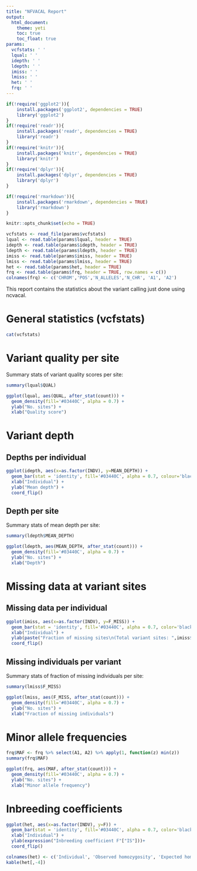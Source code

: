 ```yaml
---
title: "NFVACAL Report"
output:
  html_document:
    theme: yeti
    toc: true
    toc_float: true
params:
  vcfstats: ' '
  lqual: ' '
  idepth: ' '
  ldepth: ' '
  imiss: ' '
  lmiss: ' '
  het: ' '
  frq: ' '
---
```


```r
if(!require('ggplot2')){
    install.packages('ggplot2', dependencies = TRUE)
    library('ggplot2')
}
if(!require('readr')){
    install.packages('readr', dependencies = TRUE)
    library('readr')
}
if(!require('knitr')){
    install.packages('knitr', dependencies = TRUE)
    library('knitr')
}
if(!require('dplyr')){
    install.packages('dplyr', dependencies = TRUE)
    library('dplyr')
}

if(!require('rmarkdown')){
    install.packages('rmarkdown', dependencies = TRUE)
    library('rmarkdown')
}

knitr::opts_chunk$set(echo = TRUE)
```

```r
vcfstats <- read_file(params$vcfstats)
lqual <- read.table(params$lqual, header = TRUE)
idepth <- read.table(params$idepth, header = TRUE)
ldepth <- read.table(params$ldepth, header = TRUE)
imiss <- read.table(params$imiss, header = TRUE)
lmiss <- read.table(params$lmiss, header = TRUE)
het <- read.table(params$het, header = TRUE)
frq <- read.table(params$frq, header = TRUE, row.names = c())
colnames(frq) <- c('CHROM','POS','N_ALLELES','N_CHR', 'A1', 'A2')
```


This report contains the statistics about the variant calling just done using ncvacal.

# General statistics (vcfstats)

```r
cat(vcfstats)
```
# Variant quality per site

Summary stats of variant quality scores per site:

```r
summary(lqual$QUAL)
```

```r
ggplot(lqual, aes(QUAL, after_stat(count))) +
  geom_density(fill='#03440C', alpha = 0.7) +
  ylab("No. sites") +
  xlab("Quality score")
```

# Variant depth

## Depths per individual
```r
ggplot(idepth, aes(x=as.factor(INDV), y=MEAN_DEPTH)) +
  geom_bar(stat = 'identity', fill='#03440C', alpha = 0.7, colour='black') +
  xlab("Individual") +
  ylab("Mean depth") +
  coord_flip()
```

## Depth per site

Summary stats of mean depth per site:

```r
summary(ldepth$MEAN_DEPTH)
```

```r
ggplot(ldepth, aes(MEAN_DEPTH, after_stat(count))) +
  geom_density(fill='#03440C', alpha = 0.7) +
  ylab("No. sites") +
  xlab("Depth")
```

# Missing data at variant sites

## Missing data per individual
```r
ggplot(imiss, aes(x=as.factor(INDV), y=F_MISS)) +
  geom_bar(stat = 'identity', fill='#03440C', alpha = 0.7, color='black') +
  xlab("Individual") +
  ylab(paste("Fraction of missing sites\n(Total variant sites: ",imiss$N_DATA[1],")"))+
  coord_flip()
```

## Missing individuals per variant

Summary stats of fraction of missing individuals per site:
```r
summary(lmiss$F_MISS)
```
```r
ggplot(lmiss, aes(F_MISS, after_stat(count))) +
  geom_density(fill='#03440C', alpha = 0.7) +
  ylab("No. sites") +
  xlab("Fraction of missing individuals")
```

# Minor allele frequencies

```r
frq$MAF <- frq %>% select(A1, A2) %>% apply(1, function(z) min(z))
summary(frq$MAF)
```
```r
ggplot(frq, aes(MAF, after_stat(count))) +
  geom_density(fill='#03440C', alpha = 0.7) +
  ylab("No. sites") +
  xlab("Minor allele frequency")
```

# Inbreeding coefficients
```r
ggplot(het, aes(x=as.factor(INDV), y=F)) +
  geom_bar(stat = 'identity', fill='#03440C', alpha = 0.7, color='black') +
  xlab("Individual") +
  ylab(expression("Inbreeding coefficient F"["IS"]))+
  coord_flip()
```

```r
colnames(het) <- c('Individual', 'Observed homozygosity', 'Expected homozygosity', 'Number of sites', 'F_IS')
kable(het[,-4])
```
